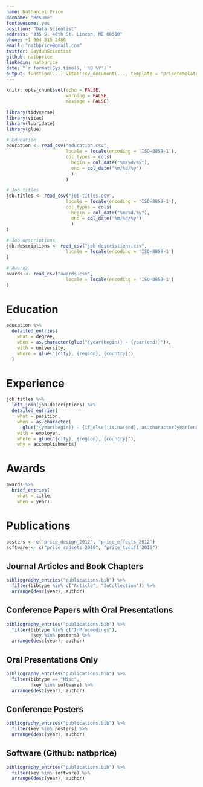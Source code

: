 ```yaml
---
name: Nathaniel Price
docname: "Resume"
fontawesome: yes
position: "Data Scientist"
address: "335 S. 46th St. Lincon, NE 68510"
phone: +1 904 315 2486
email: "natbprice@gmail.com"
twitter: DayduhScientist
github: natbprice
linkedin: natbprice
date: "`r format(Sys.time(), '%B %Y')`"
output: function(...) vitae::cv_document(..., template = "pricetemplate.tex", citation_package = "biblatex")
---
```


```r
knitr::opts_chunk$set(echo = FALSE, 
                      warning = FALSE, 
                      message = FALSE)

library(tidyverse)
library(vitae)
library(lubridate)
library(glue)
```

```r

# Education
education <- read_csv("education.csv",
                      locale = locale(encoding = 'ISO-8859-1'),
                      col_types = cols(
                        begin = col_date("%m/%d/%y"),
                        end = col_date("%m/%d/%y")
                        )
                      )

# Job titles
job.titles <- read_csv("job-titles.csv",
                      locale = locale(encoding = 'ISO-8859-1'),
                      col_types = cols(
                        begin = col_date("%m/%d/%y"),
                        end = col_date("%m/%d/%y")
                        )
)

# Job descriptions
job.descriptions <- read_csv("job-descriptions.csv",
                      locale = locale(encoding = 'ISO-8859-1')
)

# Awards
awards <- read_csv("awards.csv",
                      locale = locale(encoding = 'ISO-8859-1')
)

```

# Education

```r
education %>%
  detailed_entries(
    what = degree,
    when = as.character(glue("{year(begin)} - {year(end)}")),
    with = university,
    where = glue("{city}, {region}, {country}")
  )
```

# Experience

```r
job.titles %>% 
  left_join(job.descriptions) %>% 
  detailed_entries(
    what = position,
    when = as.character(
      glue("{year(begin)} - {if_else(!is.na(end), as.character(year(end)), 'present')}")),
    with = employer,
    where = glue("{city}, {region}, {country}"),
    why = accomplishments)

```

# Awards
```r

awards %>% 
  brief_entries(
    what = title,
    when = year)
```


# Publications

```r
posters <- c("price_design_2012", "price_effects_2012")
software <- c("price_radsets_2019", "price_tvdiff_2019")
```


## Journal Articles and Book Chapters
```r
bibliography_entries("publications.bib") %>%
  filter(bibtype %in% c("Article", "InCollection")) %>%
  arrange(desc(year), author)
```

## Conference Papers with Oral Presentations
```r
bibliography_entries("publications.bib") %>%
  filter(bibtype %in% c("InProceedings"),
         !key %in% posters) %>%
  arrange(desc(year), author)
```

## Oral Presentations Only
```r
bibliography_entries("publications.bib") %>%
  filter(bibtype == "Misc",
         !key %in% software) %>%
  arrange(desc(year), author)
```

## Conference Posters
```r
bibliography_entries("publications.bib") %>%
  filter(key %in% posters) %>%
  arrange(desc(year), author)
```

## Software (Github: natbprice)
```r
bibliography_entries("publications.bib") %>%
  filter(key %in% software) %>%
  arrange(desc(year), author)
```
